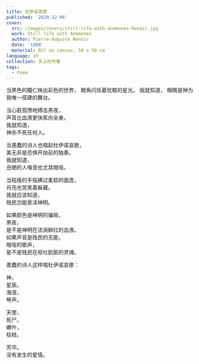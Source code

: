```yaml
---
title: 杜伊诺哀歌
published: '2020-12-06'
cover:
  src: /images/covers/still-life-with-anemones-Renoir.jpg
  work: Still life with Anemones
  author: Pierre-Auguste Renoir
  date: '1898'
  material: Oil on canvas, 58 x 50 cm
language: zh
collection: 天上的市集
tags:
  - Poem
---
```


<section className="flex-center">
<section>
当黑色的瞳仁映出彩色的世界，  
眼角闪烁着忧郁的星光。  
我就知道，  
眼睛是神为我唯一搭建的舞台。

当心脏孤愤地搏击黑夜，  
声音比血液更快泵向全身。  
我就知道，  
神杀不死任何人。

当愚蠢的诗人也唱起杜伊诺哀歌，  
美无非是恐惧开始前的独奏。  
我就知道，  
丑陋的人嗓音也尤其暗哑。

当枯瘦的手指拂过柔软的面庞，  
月亮也苦笑着躲藏。  
我就应该知道，  
贱民岂能亵渎神明。

如果颜色是神明的骗局，  
黑夜，  
是不是神明在流淌鲜红的血液。  
如果声音是贱民的无能，  
暗哑的歌声，  
是不是贱民在呕吐肮脏的灵魂。

愚蠢的诗人这样唱杜伊诺哀歌：

神，  
星辰。  
海浪，  
琴声。

天使，  
死尸。  
嫩叶，  
枯枝。

芳华。  
没有发生的爱情。

</section>
</section>

